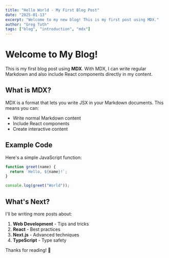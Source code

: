 ```yaml
---
title: "Hello World - My First Blog Post"
date: "2025-01-13"
excerpt: "Welcome to my new blog! This is my first post using MDX."
author: "Greg Toth"
tags: ["blog", "introduction", "mdx"]
---
```


# Welcome to My Blog!

This is my first blog post using **MDX**. With MDX, I can write regular Markdown and also include React components directly in my content.

## What is MDX?

MDX is a format that lets you write JSX in your Markdown documents. This means you can:

- Write normal Markdown content
- Include React components
- Create interactive content

## Example Code

Here's a simple JavaScript function:

```javascript
function greet(name) {
  return `Hello, ${name}!`;
}

console.log(greet("World"));
```

## What's Next?

I'll be writing more posts about:

1. **Web Development** - Tips and tricks
2. **React** - Best practices
3. **Next.js** - Advanced techniques
4. **TypeScript** - Type safety

Thanks for reading! 🚀
